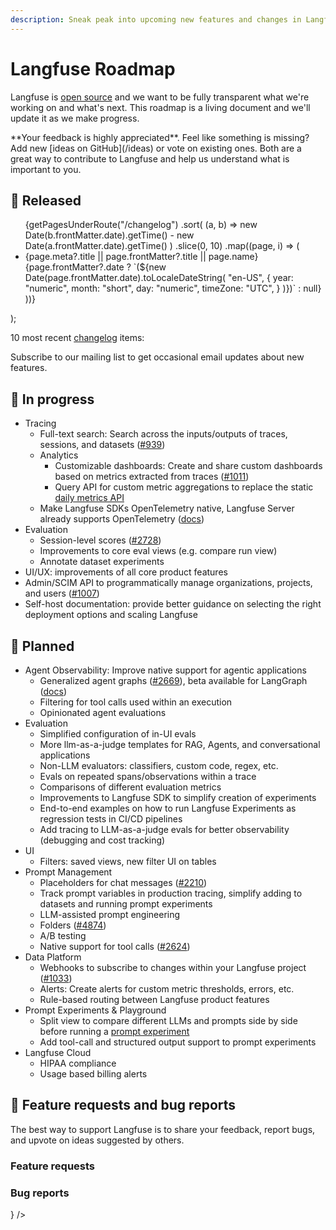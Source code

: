 ```yaml
---
description: Sneak peak into upcoming new features and changes in Langfuse. This page is updated regularly.
---
```


# Langfuse Roadmap

Langfuse is [open source](/docs/open-source) and we want to be fully transparent what we're working on and what's next. This roadmap is a living document and we'll update it as we make progress.


<Callout type="info">
  **Your feedback is highly appreciated**. Feel like something is missing? Add
  new [ideas on GitHub](/ideas) or vote on existing ones. Both are a great way
  to contribute to Langfuse and help us understand what is important to you.
</Callout>

## 🚀 Released


  <ul className="list-disc list pl-6">
    {getPagesUnderRoute("/changelog")
      .sort(
        (a, b) =>
          new Date(b.frontMatter.date).getTime() -
          new Date(a.frontMatter.date).getTime()
      )
      .slice(0, 10)
      .map((page, i) => (
        <li
          className="my-2"
          id={page.route.replace("/changelog/", "")}
          key={page.route.replace("/changelog/", "")}
        >
          <Link
            key={page.route}
            href={page.route}
            className="_text-primary-600 _underline _decoration-from-font [text-underline-position:from-font]"
          >
            <span className="">
              {page.meta?.title || page.frontMatter?.title || page.name}
            </span>
          </Link>
          <span className="text-primary/60 ml-2 hidden sm:inline">
            {page.frontMatter?.date
              ? `(${new Date(page.frontMatter.date).toLocaleDateString(
                  "en-US",
                  {
                    year: "numeric",
                    month: "short",
                    day: "numeric",
                    timeZone: "UTC",
                  }
                )})`
              : null}
          </span>
        </li>
      ))}
  </ul>
);

10 most recent [changelog](/changelog) items:

<ChangelogList />


<Callout type="info">

Subscribe to our mailing list to get occasional email updates about new features.

<ProductUpdateSignup source="self-host guide" className="my-3 max-w-sm" />

</Callout>

## 🚧 In progress

- Tracing
  - Full-text search: Search across the inputs/outputs of traces, sessions, and datasets ([#939](https://github.com/orgs/langfuse/discussions/939))
  - Analytics
    - Customizable dashboards: Create and share custom dashboards based on metrics extracted from traces ([#1011](https://github.com/orgs/langfuse/discussions/1011))
    - Query API for custom metric aggregations to replace the static [daily metrics API](/docs/analytics/daily-metrics-api)
  - Make Langfuse SDKs OpenTelemetry native, Langfuse Server already supports OpenTelemetry ([docs](/docs/opentelemetry/get-started))
- Evaluation
  - Session-level scores ([#2728](https://github.com/orgs/langfuse/discussions/2728))
  - Improvements to core eval views (e.g. compare run view)
  - Annotate dataset experiments
- UI/UX: improvements of all core product features
- Admin/SCIM API to programmatically manage organizations, projects, and users ([#1007](https://github.com/orgs/langfuse/discussions/1007))
- Self-host documentation: provide better guidance on selecting the right deployment options and scaling Langfuse

## 🔮 Planned

- Agent Observability: Improve native support for agentic applications
  - Generalized agent graphs ([#2669](https://github.com/orgs/langfuse/discussions/2669)), beta available for LangGraph ([docs](/docs/tracing-features/agent-graphs))
  - Filtering for tool calls used within an execution
  - Opinionated agent evaluations
- Evaluation
  - Simplified configuration of in-UI evals
  - More llm-as-a-judge templates for RAG, Agents, and conversational applications
  - Non-LLM evaluators: classifiers, custom code, regex, etc.
  - Evals on repeated spans/observations within a trace
  - Comparisons of different evaluation metrics
  - Improvements to Langfuse SDK to simplify creation of experiments
  - End-to-end examples on how to run Langfuse Experiments as regression tests in CI/CD pipelines
  - Add tracing to LLM-as-a-judge evals for better observability (debugging and cost tracking)
- UI
  - Filters: saved views, new filter UI on tables
- Prompt Management
  - Placeholders for chat messages ([#2210](https://github.com/orgs/langfuse/discussions/2210))
  - Track prompt variables in production tracing, simplify adding to datasets and running prompt experiments
  - LLM-assisted prompt engineering
  - Folders ([#4874](https://github.com/orgs/langfuse/discussions/4874))
  - A/B testing
  - Native support for tool calls ([#2624](https://github.com/orgs/langfuse/discussions/2624))
- Data Platform
  - Webhooks to subscribe to changes within your Langfuse project ([#1033](https://github.com/orgs/langfuse/discussions/1033))
  - Alerts: Create alerts for custom metric thresholds, errors, etc.
  - Rule-based routing between Langfuse product features
- Prompt Experiments & Playground
  - Split view to compare different LLMs and prompts side by side before running a [prompt experiment](/docs/datasets/prompt-experiments)
  - Add tool-call and structured output support to prompt experiments
- Langfuse Cloud
  - HIPAA compliance
  - Usage based billing alerts

## 🙏 Feature requests and bug reports

The best way to support Langfuse is to share your feedback, report bugs, and upvote on ideas suggested by others.

### Feature requests


<GhDiscussionsPreview filterCategory="Ideas" itemsPerPage={10} />

### Bug reports


<Cards num={2}>
  <Card href="/issues" title="Bugs (GitHub Issues)" arrow icon={<Bug />} />
</Cards>
